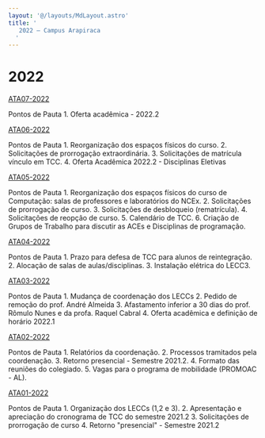 ```yaml
---
layout: '@/layouts/MdLayout.astro'
title: '
   2022 — Campus Arapiraca
  '
---
```




2022
====











[ATA07-2022](/cpt/documentos/atas-do-colegiado-e-nde/colegiado/2022/copy6_of_ata_01_2022.pdf/view) 


 Pontos de Pauta 1. Oferta acadêmica - 2022.2
 





[ATA06-2022](/cpt/documentos/atas-do-colegiado-e-nde/colegiado/2022/copy5_of_ata_01_2022.pdf/view) 


 Pontos de Pauta 1. Reorganização dos espaços físicos do curso. 2. Solicitações de prorrogação extraordinária. 3. Solicitações de matrícula vínculo em TCC. 4. Oferta Acadêmica 2022.2 - Disciplinas Eletivas
 





[ATA05-2022](/cpt/documentos/atas-do-colegiado-e-nde/colegiado/2022/copy4_of_ata_01_2022.pdf/view) 


 Pontos de Pauta 1. Reorganização dos espaços físicos do curso de Computação: salas de professores e laboratórios do NCEx. 2. Solicitações de prorrogação de curso. 3. Solicitações de desbloqueio (rematrícula). 4. Solicitações de reopção de curso. 5. Calendário de TCC. 6. Criação de Grupos de Trabalho para discutir as ACEs e Disciplinas de programação.
 





[ATA04-2022](/cpt/documentos/atas-do-colegiado-e-nde/colegiado/2022/copy3_of_ata_01_2022.pdf/view) 


 Pontos de Pauta 1. Prazo para defesa de TCC para alunos de reintegração. 2. Alocação de salas de aulas/disciplinas. 3. Instalação elétrica do LECC3.
 





[ATA03-2022](/cpt/documentos/atas-do-colegiado-e-nde/colegiado/2022/copy2_of_ata_01_2022.pdf/view) 


 Pontos de Pauta 1. Mudança de coordenação dos LECCs 2. Pedido de remoção do prof. André Almeida 3. Afastamento inferior a 30 dias do prof. Rômulo Nunes e da profa. Raquel Cabral 4. Oferta acadêmica e definição de horário 2022.1
 





[ATA02-2022](/cpt/documentos/atas-do-colegiado-e-nde/colegiado/2022/copy_of_ata_01_2022.pdf/view) 


 Pontos de Pauta 1. Relatórios da coordenação. 2. Processos tramitados pela coordenação. 3. Retorno presencial - Semestre 2021.2. 4. Formato das reuniões do colegiado. 5. Vagas para o programa de mobilidade (PROMOAC - AL).
 





[ATA01-2022](/cpt/documentos/atas-do-colegiado-e-nde/colegiado/2022/ata_01_2022.pdf/view) 


 Pontos de Pauta 1. Organização dos LECCs (1,2 e 3). 2. Apresentação e apreciação do cronograma de TCC do semestre 2021.2 3. Solicitações de prorrogação de curso 4. Retorno "presencial" - Semestre 2021.2
 












